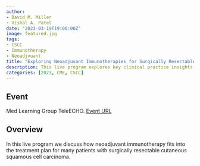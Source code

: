 ```yaml
---
author:
- David M. Miller  
- Vishal A. Patel
date: "2023-03-19T19:00:00Z"
image: featured.jpg
tags: 
- CSCC
- Immunotherapy 
- Neoadjvuant
title: "Exploring Neoadjuvant Immunotherapies for Surgically Resectable Cutaneous Squamous Cell Carcinoma"
description: This live program explores key clinical practice insights for patients with advanced cutaneous squamous cell carcinoma
categories: [2023, CME, CSCC]  
---
```

 
## Event
Med Learning Group TeleECHO. [Event URL](https://d.answersincme.com/160202423_1/160202423_1_p1/stage1reg?SpecialtyID=&ProfessionID=&Promocode=310&CampaignID=1730844323&CountryID=US&AudienceID=AICME&ProjectNumber=160202423_1)
 
## Overview  

In this live program we discuss how neoadjuvant immunotherapy fits into the treatment plan for many patients with surgically resectable cutaneous squamous cell carcinoma.
